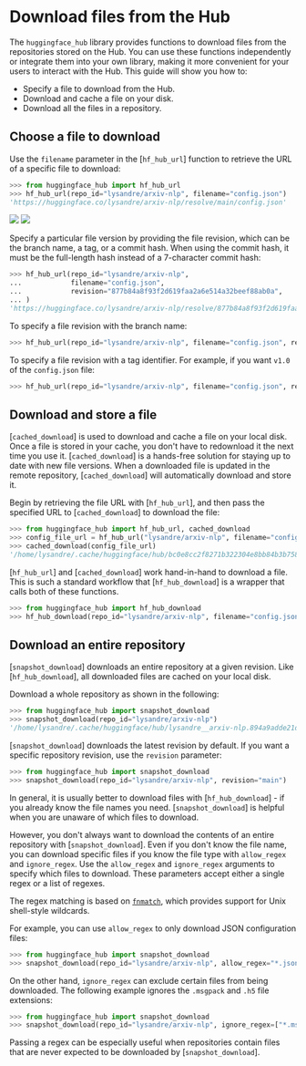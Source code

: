 # Download files from the Hub

The `huggingface_hub` library provides functions to download files from the repositories
stored on the Hub. You can use these functions independently or integrate them into your
own library, making it more convenient for your users to interact with the Hub. This
guide will show you how to:

* Specify a file to download from the Hub.
* Download and cache a file on your disk.
* Download all the files in a repository.

## Choose a file to download

Use the `filename` parameter in the [`hf_hub_url`] function to retrieve the URL of a
specific file to download:

```python
>>> from huggingface_hub import hf_hub_url
>>> hf_hub_url(repo_id="lysandre/arxiv-nlp", filename="config.json")
'https://huggingface.co/lysandre/arxiv-nlp/resolve/main/config.json'
```

<div class="flex justify-center">
<img class="block dark:hidden" src="https://huggingface.co/datasets/huggingface/documentation-images/resolve/main/hub/repo.png"/>
<img class="hidden dark:block" src="https://huggingface.co/datasets/huggingface/documentation-images/resolve/main/hub/repo-dark.png"/>
</div>

Specify a particular file version by providing the file revision, which can be the
branch name, a tag, or a commit hash. When using the commit hash, it must be the
full-length hash instead of a 7-character commit hash:

```python
>>> hf_hub_url(repo_id="lysandre/arxiv-nlp", 
...            filename="config.json", 
...            revision="877b84a8f93f2d619faa2a6e514a32beef88ab0a",
... )
'https://huggingface.co/lysandre/arxiv-nlp/resolve/877b84a8f93f2d619faa2a6e514a32beef88ab0a/config.json'
```

To specify a file revision with the branch name:

```python
>>> hf_hub_url(repo_id="lysandre/arxiv-nlp", filename="config.json", revision="main")
```

To specify a file revision with a tag identifier. For example, if you want `v1.0` of the
`config.json` file:

```python
>>> hf_hub_url(repo_id="lysandre/arxiv-nlp", filename="config.json", revision="v1.0")
```

## Download and store a file

[`cached_download`] is used to download and cache a file on your local disk. Once a file
is stored in your cache, you don't have to redownload it the next time you use it.
[`cached_download`] is a hands-free solution for staying up to date with new file
versions. When a downloaded file is updated in the remote repository,
[`cached_download`] will automatically download and store it.

Begin by retrieving the file URL with [`hf_hub_url`], and then pass the specified URL to
[`cached_download`] to download the file:

```python
>>> from huggingface_hub import hf_hub_url, cached_download
>>> config_file_url = hf_hub_url("lysandre/arxiv-nlp", filename="config.json")
>>> cached_download(config_file_url)
'/home/lysandre/.cache/huggingface/hub/bc0e8cc2f8271b322304e8bb84b3b7580701d53a335ab2d75da19c249e2eeebb.066dae6fdb1e2b8cce60c35cc0f78ed1451d9b341c78de19f3ad469d10a8cbb1'
```

[`hf_hub_url`] and [`cached_download`] work hand-in-hand to download a file. This is
such a standard workflow that [`hf_hub_download`] is a wrapper that calls both of these
functions.

```python
>>> from huggingface_hub import hf_hub_download
>>> hf_hub_download(repo_id="lysandre/arxiv-nlp", filename="config.json")
```

## Download an entire repository

[`snapshot_download`] downloads an entire repository at a given revision. Like
[`hf_hub_download`], all downloaded files are cached on your local disk.

Download a whole repository as shown in the following:

```python
>>> from huggingface_hub import snapshot_download
>>> snapshot_download(repo_id="lysandre/arxiv-nlp")
'/home/lysandre/.cache/huggingface/hub/lysandre__arxiv-nlp.894a9adde21d9a3e3843e6d5aeaaf01875c7fade'
```

[`snapshot_download`] downloads the latest revision by default. If you want a specific
repository revision, use the `revision` parameter:

```python
>>> from huggingface_hub import snapshot_download
>>> snapshot_download(repo_id="lysandre/arxiv-nlp", revision="main")
```

In general, it is usually better to download files with [`hf_hub_download`] - if you
already know the file names you need.
[`snapshot_download`] is helpful when you are unaware of which files to download.

However, you don't always want to download the contents of an entire repository with
[`snapshot_download`]. Even if you don't know the file name, you can download specific
files if you know the file type with `allow_regex` and `ignore_regex`. Use the
`allow_regex` and `ignore_regex` arguments to specify which files to download. These
parameters accept either a single regex or a list of regexes. 

The regex matching is based on
[`fnmatch`](https://docs.python.org/3/library/fnmatch.html), which provides support for
Unix shell-style wildcards.

For example, you can use `allow_regex` to only download JSON configuration files:

```python
>>> from huggingface_hub import snapshot_download
>>> snapshot_download(repo_id="lysandre/arxiv-nlp", allow_regex="*.json")
```

On the other hand, `ignore_regex` can exclude certain files from being downloaded. The
following example ignores the `.msgpack` and `.h5` file extensions:

```python
>>> from huggingface_hub import snapshot_download
>>> snapshot_download(repo_id="lysandre/arxiv-nlp", ignore_regex=["*.msgpack", "*.h5"])
```

Passing a regex can be especially useful when repositories contain files that are never
expected to be downloaded by [`snapshot_download`].
